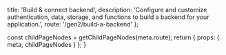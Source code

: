 

  title: 'Build & connect backend',
  description: 'Configure and customize authentication, data, storage, and functions to build a backend for your application.',
  route: '/gen2/build-a-backend'
};

  const childPageNodes = getChildPageNodes(meta.route);
  return {
    props: {
      meta,
      childPageNodes
    }
  };
}

<Overview childPageNodes={props.childPageNodes} />

